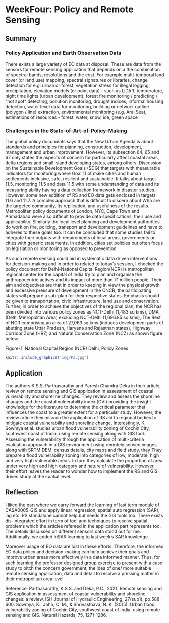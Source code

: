 # WeekFour: Policy and Remote Sensing

## Summary

### Policy Application and Earth Observation Data

There exists a large variety of EO data at disposal. These are data from the sensors for remote sensing application that depends on a the combination of spectral bands, resolutions and the cost. For example multi-temporal land cover (or land use) mapping, spectral signatures or libraries, change detection for e.g. urban or forest, vegetation stress for illegal logging, precipitation, elevation models (or point data) - such as LiDAR, temperature, night time lights (urban development), forest fire monitoring / predicting / "hot spot" detecting, pollution monitoring, drought indices, informal housing detection, water level data for monitoring, building or network outline (polygon / line) extraction, environmental monitoring (e.g. Aral Sea), estimations of resources - forest, water, snow, ice, green space

### Challenges in the State-of-Art-of-Policy-Making

The global policy documents says that the New Urban Agenda is about standards and principles for planning, construction, development, management and urban improvement. However, its subsection 64, 65 and 67 only states the aspects of concern for particularly affect coastal areas, delta regions and small island developing states, among others. Discussion on the Sustainable Development Goals (SDG) that targets with measurable indicators for monitoring where Goal 11 of make cities and human settlements inclusive, safe, resilient and sustainable. It talks about target 11.5, monitoring 11.5 and data 11.5 with some understanding of data and its measuring ability having a data collection framework in disaster studies. However, some new addition of RS and EO data gets enclosed in targets 11.6 and 11.7. A complex approach that is difficult to discern about Who are the targeted community, its replication, and usefulness of the results. Metropolitan policy documents of London, NYC, Cape Town and Ahmadabad were also difficult to provide data specifications, their use and applicability. Similarly the local level planning and development authorities do work on fire, policing, transport and development guidelines and have to adheres to these goals too. It can be concluded that some studies fail to integrate their outputs with requirements of local areas, governments or cities with generic statements. In addition, cities set policies but often focus on legislation or monitoring as opposed to prevention.

As such remote sensing could aid in systematic data driven interventions for decision-making and in order to related to today's session, I checked the policy document for Delhi-National Capital Region(NCR) is metropolitan regional center for the capital of India try to plan and organise the anthropocentric actives and its impact of more than 71 million people. Their aim and objectives are that in order to keeping in view the physical growth and excessive pressure of development in the CNCR, the participating states will prepare a sub-plan for their respective states. Emphasis should be given to transportation, civic infrastructure, land use and conservation. Further, in order to achieve the objectives of the regional plan, the NCR has been divided into various policy zones as NCT-Delhi (1,483 sq kms), DMA (Delhi Metropolitan Area) excluding NCT-Delhi (1,696.85 sq kms), The Rest of NCR comprising an area of 27,063 sq kms (induces development parts of abutting state Uttar Pradesh, Haryana and Rajasthan states), Highway Corridor Zone (HRZ) and Natural Conservation Zone (NCZ) as shown figure below.

Figure-1: National Capital Region (NCR) Delhi, Policy Zones

```r

knitr::include_graphics('img/PZ.jpg')
```

## Application

The authors K.S.S. Parthasarathy and Paresh Chandra Deka in their article, review on remote sensing and GIS application in assessment of coastal vulnerability and shoreline changes. They review and assess the shoreline changes and the coastal vulnerability index (CVI) providing the insight knowledge for the literature to determine the critical parameter that influences the coast to a greater extent for a particular study. However, the review article they miss on the application of RS aid to regional bodies to mitigate coastal vulnerability and shoreline change. Interestingly, K. Sowmya et al. studies urban flood vulnerability zoning of Cochin City, southwest coast of India, using remote sensing along with GIS tool. Assessing the vulnerability through the application of multi-criteria evaluation approach in a GIS environment using remotely sensed images along with SRTM DEM, census details, city maps and field study, they They prepare a flood vulnerability zoning into categories of low, moderate, high and very high vulnerable areas. In turn they calculate the proportion of area under very high and high category and nature of vulnerability. However, their effort leaves the reader to wonder how to implement the RS and GIS driven study at the spatial level.

## Reflection

I liked the part where we carry forward the learning of last term module of CASA0005-GIS and apply linear regression, spatial auto regression (SAR), lag etc. RS standalone cannot help but needs the GIS tools too. There exists dis-integrated effort in term of tool and techniques to resolve spatial problems which the articles refereed in the application part represents too. The details discussed on different sensors data stood out for me. Additionally, we added InSAR learning to last week's SAR knowledge.

Moreover usage of EO data are lost in these efforts. Therefore, the informed EO data policy and decision-making can help achieve their goals and improve urban areas more effectively in a data informed manner. Thus, for such learning the professor designed group exercise to present with a case study to pitch the concern government, the idea of one/ more suitable remote sensing application, data and detail to resolve a pressing matter in their metropolitan area level.

Reference: Parthasarathy, K.S.S. and Deka, P.C., 2021. Remote sensing and GIS application in assessment of coastal vulnerability and shoreline changes: a review. ISH Journal of Hydraulic Engineering, 27(sup1), pp.588-600. Sowmya, K., John, C. M., & Shrivasthava, N. K. (2015). Urban flood vulnerability zoning of Cochin City, southwest coast of India, using remote sensing and GIS. Natural Hazards, 75, 1271-1286.
